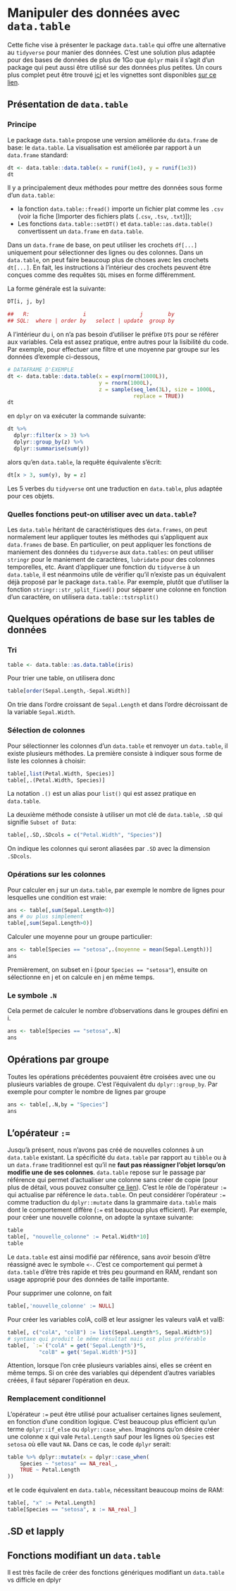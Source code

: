 # Manipuler des données avec `data.table`

Cette fiche vise à présenter le package `data.table` qui offre une alternative au `tidyverse` pour manier des données. C'est une solution plus adaptée pour des bases de données de plus de 1Go que `dplyr` mais il s'agit d'un package qui peut aussi être utilisé sur des données plus petites. Un cours plus complet peut être trouvé [ici](https://gitlab.com/linogaliana/bigr/-/blob/master/04-datatable.Rmd) <!----lien temporaire en attendant la formation déployée ----> et les vignettes sont disponibles [sur ce lien](https://github.com/Rdatatable/data.table/wiki/Getting-started).


## Présentation de `data.table`

### Principe

Le package `data.table` propose une version améliorée du `data.frame` de base: le `data.table`. La visualisation est améliorée par rapport à un `data.frame` standard:

```r
dt <- data.table::data.table(x = runif(1e4), y = runif(1e3))
dt
```

Il y a principalement deux méthodes pour mettre des données sous forme d'un `data.table`:

- la fonction `data.table::fread()` importe un fichier plat comme les `.csv` (voir la fiche [Importer des fichiers plats (`.csv`, `.tsv`, `.txt`)]);
- Les fonctions `data.table::setDT()` et `data.table::as.data.table()` convertissent un `data.frame` en `data.table`.

Dans un `data.frame` de base, on peut utiliser les crochets `df[...]` uniquement pour sélectionner des lignes ou des colonnes. Dans un `data.table`, on peut faire beaucoup plus de choses avec les crochets `dt[...]`. En fait, les instructions à l'intérieur des crochets peuvent être conçues comme des requêtes `SQL` mises en forme différemment. 

La forme générale est la suivante:
```r
DT[i, j, by]

##   R:                 i                 j        by
## SQL:  where | order by   select | update  group by

```

A l'intérieur du i, on n'a pas besoin d'utiliser le préfixe `DT$` pour se référer aux variables. Cela est assez pratique, entre autres pour la lisibilité du code. Par exemple, pour effectuer une filtre et une moyenne par groupe sur les données d'exemple ci-dessous,

```r
# DATAFRAME D'EXEMPLE
dt <- data.table::data.table(x = exp(rnorm(1000L)),
                             y = rnorm(1000L),
                             z = sample(seq_len(3L), size = 1000L,
                                        replace = TRUE))
dt
```

en `dplyr` on va exécuter la commande suivante:

```r
dt %>%
  dplyr::filter(x > 3) %>%
  dplyr::group_by(z) %>%
  dplyr::summarise(sum(y))
```

alors qu'en `data.table`, la requête équivalente s'écrit:

```r
dt[x > 3, sum(y), by = z]
```

Les 5 verbes du `tidyverse` ont une traduction en `data.table`, plus adaptée pour ces objets. 

### Quelles fonctions peut-on utiliser avec un `data.table`?

Les `data.table` héritant de caractéristiques des `data.frames`, on peut normalement leur appliquer toutes les méthodes qui s'appliquent aux `data.frames` de base. En particulier, on peut appliquer les fonctions de maniement des données du `tidyverse` aux `data.tables`: on peut utiliser `stringr` pour le maniement de caractères, `lubridate` pour des colonnes temporelles, etc. Avant d'appliquer une fonction du `tidyverse` à un `data.table`, il est néanmoins utile de vérifier qu'il n'existe pas un équivalent déjà proposé par le package `data.table`. Par exemple, plutôt que d'utiliser la fonction `stringr::str_split_fixed()` pour séparer une colonne en fonction d'un caractère, on utilisera `data.table::tstrsplit()`

## Quelques opérations de base sur les tables de données

### Tri

```r
table <- data.table::as.data.table(iris)
```

Pour trier une table, on utilisera donc
```r
table[order(Sepal.Length,-Sepal.Width)]
```

On trie dans l'ordre croissant de `Sepal.Length` et dans l'ordre décroissant de la variable `Sepal.Width`.

### Sélection de colonnes

Pour sélectionner les colonnes d'un `data.table` et renvoyer un `data.table`, il existe plusieurs méthodes. La première consiste à indiquer sous forme de liste les colonnes à choisir:

```r
table[,list(Petal.Width, Species)]
table[,.(Petal.Width, Species)]
```

La notation `.()` est un alias pour `list()` qui est assez pratique en `data.table`. 

La deuxième méthode consiste à utiliser un mot clé de `data.table`, `.SD` qui signifie `Subset of Data`: 

```r
table[,.SD,.SDcols = c("Petal.Width", "Species")]
```

On indique les colonnes qui seront aliasées par `.SD` avec la dimension `.SDcols`. 

### Opérations sur les colonnes

Pour calculer en j sur un `data.table`, par exemple le nombre de lignes pour lesquelles une condition est vraie:
```r
ans <- table[,sum(Sepal.Length>0)]
ans # ou plus simplement
table[,sum(Sepal.Length>0)]
```

Calculer une moyenne pour un groupe particulier:
```r
ans <- table[Species == "setosa",.(moyenne = mean(Sepal.Length))]
ans
```

Premièrement, on subset en i (pour `Species == "setosa"`), ensuite on sélectionne en j et on calcule en j en même temps. 

### Le symbole `.N` 

Cela permet de calculer le nombre d'observations dans le groupes défini en i.
```r
ans <- table[Species == "setosa",.N]
ans
```

## Opérations par groupe

Toutes les opérations précédentes pouvaient être croisées avec une ou plusieurs variables de groupe. C'est l'équivalent du `dplyr::group_by`.  Par exemple pour compter le nombre de lignes par groupe

```r
ans <- table[,.N,by = "Species"]
ans 
```

<!---On peut, en utilisant de manière conjointe `lapply` et `.SD` effectuer des opérations vraiment poussées, éventuellement par groupe--->


## L'opérateur `:=`

Jusqu'à présent, nous n'avons pas créé de nouvelles colonnes à un `data.table` existant. La spécificité du `data.table` par rapport au `tibble` ou à un `data.frame` traditionnel est qu'il ne **faut pas réassigner l'objet lorsqu'on modifie une de ses colonnes**. `data.table` repose sur le passage par référence qui permet d'actualiser une colonne sans créer de copie (pour plus de détail, vous pouvez consulter [ce lien](https://gitlab.com/linogaliana/bigr/-/blob/master/04-datatable.Rmd)). C'est le rôle de l'opérateur `:=` qui actualise par référence le `data.table`. On peut considérer l'opérateur `:=` comme traduction du `dplyr::mutate` dans la grammaire `data.table` mais dont le comportement diffère (`:=` est beaucoup plus efficient). Par exemple, pour créer une nouvelle colonne, on adopte la syntaxe suivante:

```r
table
table[, "nouvelle_colonne" := Petal.Width*10]
table
``` 

Le `data.table` est ainsi modifié par référence, sans avoir besoin d'être réassigné avec le symbole `<-`. C'est ce comportement qui permet à `data.table` d'être très rapide et très peu gourmand en RAM, rendant son usage approprié pour des données de taille importante. 

Pour supprimer une colonne, on fait

```r
table[,'nouvelle_colonne' := NULL]
```


Pour créer les variables colA, colB et leur assigner les valeurs valA et valB:
```r
table[, c("colA", "colB") := list(Sepal.Length*5, Sepal.Width*5)]
# syntaxe qui produit le même résultat mais est plus préférable
table[, `:=`("colA" = get('Sepal.Length')*5, 
          "colB" = get('Sepal.Width')*5)]
```

Attention, lorsque l'on crée plusieurs variables ainsi, elles se créent en même temps. Si on crée des variables qui dépendent d'autres variables créées, il faut séparer l'opération en deux. 

### Remplacement conditionnel

L'opérateur `:=` peut être utilisé pour actualiser certaines lignes seulement, en fonction d'une condition logique. C'est beaucoup plus efficient qu'un terme `dplyr::if_else` ou `dplyr::case_when`. Imaginons qu'on désire créer une colonne x qui vale `Petal.Length` sauf pour les lignes où `Species` est `setosa` où elle vaut `NA`. Dans ce cas, le code `dplyr` serait:

```r
table %>% dplyr::mutate(x = dplyr::case_when(
    Species ~ "setosa" == NA_real_,
    TRUE ~ Petal.Length
))
```

et le code équivalent en `data.table`, nécessitant beaucoup moins de RAM:

```r
table[, "x" := Petal.Length]
table[Species == "setosa", x := NA_real_]
```

## .SD et lapply

## Fonctions modifiant un `data.table`

Il est très facile de créer des fonctions génériques modifiant un `data.table`
vs difficle en dplyr

